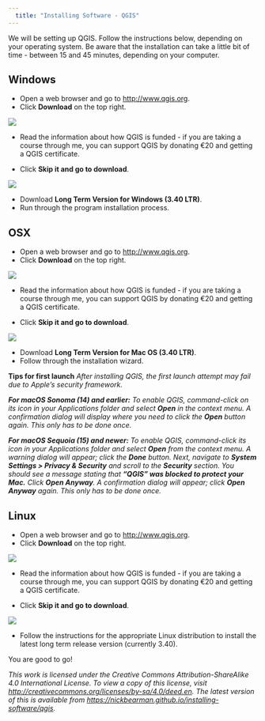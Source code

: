 ```yaml
---
  title: "Installing Software - QGIS"
---
```


We will be setting up QGIS. Follow the instructions below, depending on your operating system. Be aware that the installation can take a little bit of time - between 15 and 45 minutes, depending on your computer. 

## Windows 

- Open a web browser and go to [http://www.qgis.org](http://www.qgis.org).  
- Click **Download** on the top right.  

![](images/qgis-download-button.png)

- Read the information about how QGIS is funded - if you are taking a course through me, you can support QGIS by donating €20 and getting a QGIS certificate. 

- Click **Skip it and go to download**.

![](images/qgis-skip-button.png)

- Download **Long Term Version for Windows (3.40 LTR)**.
- Run through the program installation process.  

## OSX

- Open a web browser and go to [http://www.qgis.org](http://www.qgis.org).  
- Click **Download** on the top right.  

![](images/qgis-download-button.png)

- Read the information about how QGIS is funded - if you are taking a course through me, you can support QGIS by donating €20 and getting a QGIS certificate. 

- Click **Skip it and go to download**.

![](images/qgis-skip-button.png)

- Download **Long Term Version for Mac OS (3.40 LTR)**.
- Follow through the installation wizard.  

**Tips for first launch** *After installing QGIS, the first launch attempt may fail due to Apple’s security framework.*

***For macOS Sonoma (14) and earlier:** To enable QGIS, command-click on its icon in your Applications folder and select **Open** in the context menu. A confirmation dialog will display where you need to click the **Open** button again. This only has to be done once.*

***For macOS Sequoia (15) and newer:** To enable QGIS, command-click its icon in your Applications folder and select **Open** from the context menu. A warning dialog will appear; click the **Done** button. Next, navigate to **System Settings > Privacy & Security** and scroll to the **Security** section. You should see a message stating that **“QGIS” was blocked to protect your Mac.** Click **Open Anyway**. A confirmation dialog will appear; click **Open Anyway** again. This only has to be done once.*

## Linux

- Open a web browser and go to [http://www.qgis.org](http://www.qgis.org).  
- Click **Download** on the top right.  

![](images/qgis-download-button.png)

- Read the information about how QGIS is funded - if you are taking a course through me, you can support QGIS by donating €20 and getting a QGIS certificate. 

- Click **Skip it and go to download**.

![](images/qgis-skip-button.png)

- Follow the instructions for the appropriate Linux distribution to install the latest long term release version (currently 3.40).  


You are good to go!

*This work is licensed under the Creative Commons Attribution-ShareAlike 4.0 International License. To view a copy of this license, visit [http://creativecommons.org/licenses/by-sa/4.0/deed.en](http://creativecommons.org/licenses/by-sa/4.0/deed.en). The latest version of this is available from [https://nickbearman.github.io/installing-software/qgis](https://nickbearman.github.io/installing-software/qgis).*